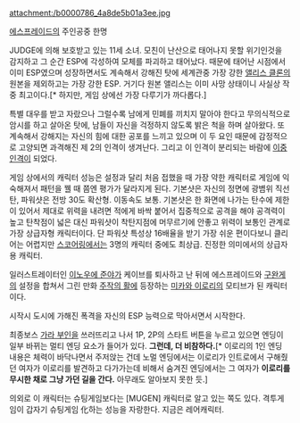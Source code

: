 attachment:/b0000786_4a8de5b01a3ee.jpg

[[에스프레이드]]의 주인공중 한명

JUDGE에 의해 보호받고 있는 11세 소녀. 모친이 난산으로 태어나지 못할 위기인것을 감지하고 그 순간 ESP에 각성하여 모체를 파괴하고 태어났다. 때문에 태어난 시점에서 이미 ESP였으며 성장하면서도 계속해서 강해진 탓에 세계관중 가장 강한 [[앨리스 클론]]의 원본을 제외하고는 가장 강한 ESP. 거기다 원본 앨리스는 이미 사망 상태이니 사실상 작중 최고이다.[* 하지만, 게임 상에선 가장 다루기가 까다롭다.]

특별 대우를 받고 자랐으나 그럴수록 남에게 민폐를 끼치지 말아야 한다고 무의식적으로 암시를 하고 살아온 탓에, 남들이 자신을 걱정하지 않도록 밝은 척을 하며 살아왔다. 또 계속해서 강해지는 자신의 힘에 대한 공포를 느끼고 있으며 이 두 요인 때문에 감정적으로 고양되면 과격해진 제 2의 인격이 생겨난다. 그리고 이 인격이 분리되는 바람에 [[이중인격]]이 되었다.

게임 상에서의 캐릭터 성능은 설정과 달리 처음 접했을 때 가장 약한 캐릭터로 게임에 익숙해져서 패턴을 꿸 때 쯤엔 평가가 달라지게 된다. 기본샷은 자신의 정면에 광볌위 직선탄, 파워샷은 전방 30도 확산형. 이동속도 보통. 기본샷은 한 화면에 나가는 탄수에 제한이 있어서 제대로 위력을 내려면 적에게 바싹 붙어서 집중적으로 공격을 해야 공격력이 높고 탄착점이 넓은 대신 파워샷이 착탄지점에 머무르기에 안좋고 위력이 보통인 관계로 가장 상급자형 캐릭터이다. 단 파워샷 특성상 16배율을 받기 가장 쉬운 편이다보니 클리어는 어렵지만 [[스코어링]]에서는 3명의 캐릭터 중에도 최상급. 진정한 의미에서의 상급자용 캐릭터.

일러스트레이터인 [[이노우에 준야]]가 케이브를 퇴사하고 난 뒤에 에스프레이드와 [[구완게]]의 설정을 합쳐서 그린 만화 [[주작의 활]]에 등장하는 [[미카와 이로리]]의 모티브가 된 캐릭터이다.

시작시 도시에 가해진 폭격을 자신의 ESP 능력으로 막아서면서 시작한다.

최종보스 [[가라 부인]]을 쓰러뜨리고 나서 1P, 2P의 스타트 버튼을 누르고 있으면 엔딩이 일부 바뀌는 멀티 엔딩 요소가 들어가 있다. '''그런데, 더 비참하다.'''[* 이로리의 1인 엔딩 내용은 체력이 바닥나면서 주저앉는 건데 노멀 엔딩에서는 이로리가 인트로에서 구해줬던 여자가 이로리를 발견하고 다가가는데 비해서 숨겨진 엔딩에서는 그 여자가 '''이로리를 무시한 채로 그냥 가던 길을 간다.''' 아무래도 알아보지 못한 듯.]

의외로 이 캐릭터는 슈팅게임보다는 [MUGEN] 캐릭터로 알고 있는 쪽도 있다. 격투게임이 갑자기 슈팅게임 化하는 성능을 자랑한다. 지금은 레어캐릭터.

